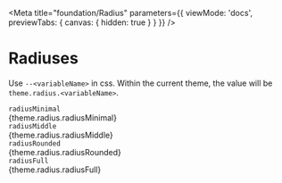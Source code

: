 
<Meta
  title="foundation/Radius"
  parameters={{
    viewMode: 'docs',
    previewTabs: {
      canvas: { hidden: true }
    }
  }}
/>

# Radiuses

Use `--<variableName>` in css. Within the current theme, the value will be `theme.radius.<variableName>`.

<div className="story-box">
  <div>
    <code>radiusMinimal</code>
  </div>
  <div class="code">{theme.radius.radiusMinimal}</div>
  <div className="shape" style={{ borderRadius: theme.radius.radiusMinimal }} />
  <div className="square" style={{ borderRadius: theme.radius.radiusMinimal }} />
  <div>
    <code>radiusMiddle</code>
  </div>
  <div class="code">{theme.radius.radiusMiddle}</div>
  <div className="shape" style={{ borderRadius: theme.radius.radiusMiddle }} />
  <div className="square" style={{ borderRadius: theme.radius.radiusMiddle }} />
  <div>
    <code>radiusRounded</code>
  </div>
  <div class="code">{theme.radius.radiusRounded}</div>
  <div className="shape" style={{ borderRadius: theme.radius.radiusRounded }} />
  <div className="square" style={{ borderRadius: theme.radius.radiusRounded }} />
  <div>
    <code>radiusFull</code>
  </div>
  <div class="code">{theme.radius.radiusFull}</div>
  <div className="shape" style={{ borderRadius: theme.radius.radiusFull }} />
  <div className="square" style={{ borderRadius: theme.radius.radiusFull }} />
</div>

<style>{`
  .story-box {
    display: grid;
    grid-template-columns: 150px 100px 150px 1fr;
    align-items: center;
    gap: 30px;
    margin: 30px 0;
    font-family: Arial
  }
  code, .code {
    padding: 4px 10px;
    border-radius: 3px;
    margin-right: 20px;
    display: inline;
    font-family: 'SFMono-Regular', Consolas, 'Liberation Mono', Menlo, Courier, monospace;
    font-size: 14px;
  }
  code {
    border: 1px solid #ccc;
    background-color: #F4F4F4;
    font-size: 16px;
  }
  .shape, .square {
    width: 140px;
    height: 40px;
    background-color: var(--color-interactionHighlightPrimary);
  }
  .square {
    width: 40px;
  }
`}</style>
